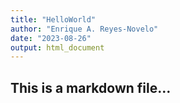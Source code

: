 ```yaml
---
title: "HelloWorld"
author: "Enrique A. Reyes-Novelo"
date: "2023-08-26"
output: html_document
---
```


## This is a markdown file...